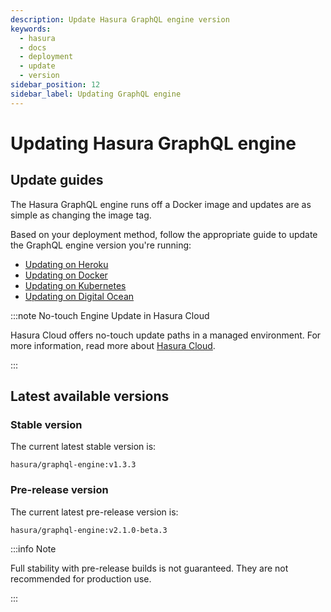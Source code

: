 ```yaml
---
description: Update Hasura GraphQL engine version
keywords:
  - hasura
  - docs
  - deployment
  - update
  - version
sidebar_position: 12
sidebar_label: Updating GraphQL engine
---
```


# Updating Hasura GraphQL engine

## Update guides

The Hasura GraphQL engine runs off a Docker image and updates are as
simple as changing the image tag.

Based on your deployment method, follow the appropriate guide to update
the GraphQL engine version you're running:

- [Updating on Heroku](/graphql/core/deployment/deployment-guides/heroku.mdx#heroku-update)
- [Updating on Docker](/graphql/core/deployment/deployment-guides/docker.mdx#docker-update)
- [Updating on Kubernetes](/graphql/core/deployment/deployment-guides/kubernetes.mdx#kubernetes-update)
- [Updating on Digital Ocean](/graphql/core/deployment/deployment-guides/digital-ocean-one-click.mdx#do-updating)

:::note No-touch Engine Update in Hasura Cloud

Hasura Cloud offers no-touch update paths in a managed environment. For
more information, read more about [Hasura Cloud](/graphql/cloud/index.mdx/).

:::

## Latest available versions

### Stable version

The current latest stable version is:

`hasura/graphql-engine:v1.3.3`

### Pre-release version

The current latest pre-release version is:

`hasura/graphql-engine:v2.1.0-beta.3`

:::info Note

Full stability with pre-release builds is not guaranteed. They are not
recommended for production use.

:::